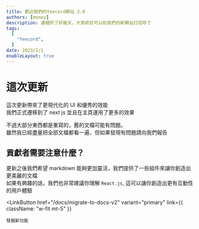 ```yaml
---
title: 歡迎我們的Yeecord網站 2.0
authors: [money]
description: 連續肝了好幾天，大家終於可以和我們的新網站打招呼了
tags:
  [
	"Yeecord",
  ]
date: 2023/1/1
enableLayout: true
---
```



# 這次更新

這次更新帶來了更現代化的 UI 和優秀的效能 <br />
我們正式遷移到了 next js 並且在主頁運用了更多的效果

不過大部分東西都是重寫的，舊的文檔可能有問題。<br/>
雖然我已經盡量把全部文檔都看一遍，但如果發現有問題請向我們報告

## 貢獻者需要注意什麼？

更新之後我們希望 markdown 能夠更加靈活，我們提供了一些組件來讓你創造出更美麗的文檔 <br />
如果有興趣的話，我們也非常建議你理解 `React.js`, 這可以讓你創造出更有互動性的用戶體驗

<LinkButton
    href="/docs/migrate-to-docs-v2"
    variant="primary"
    link={{ className: "w-fit mt-5" }}
>
    發掘新功能
</LinkButton>
